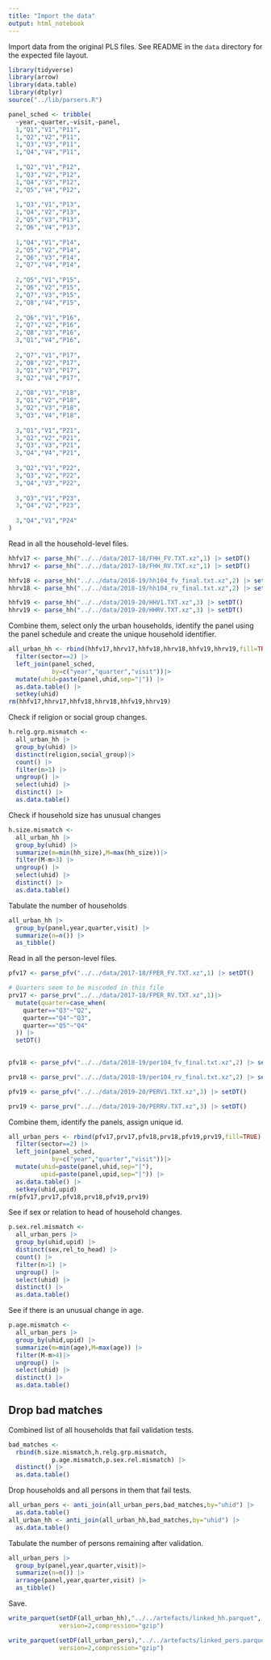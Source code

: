 ```yaml
---
title: "Import the data"
output: html_notebook
---
```


Import data from the original PLS files. See README in the `data` directory for
the expected file layout.

```r
library(tidyverse)
library(arrow)
library(data.table)
library(dtplyr)
source("../lib/parsers.R")
```
```r
panel_sched <- tribble(
  ~year,~quarter,~visit,~panel,
  1,"Q1","V1","P11",
  1,"Q2","V2","P11",
  1,"Q3","V3","P11",
  1,"Q4","V4","P11",
  
  1,"Q2","V1","P12",
  1,"Q3","V2","P12",
  1,"Q4","V3","P12",
  2,"Q5","V4","P12",
  
  1,"Q3","V1","P13",
  1,"Q4","V2","P13",
  2,"Q5","V3","P13",
  2,"Q6","V4","P13",
  
  1,"Q4","V1","P14",
  2,"Q5","V2","P14",
  2,"Q6","V3","P14",
  2,"Q7","V4","P14",
  
  2,"Q5","V1","P15",
  2,"Q6","V2","P15",
  2,"Q7","V3","P15",
  2,"Q8","V4","P15",
  
  2,"Q6","V1","P16",
  2,"Q7","V2","P16",
  2,"Q8","V3","P16",
  3,"Q1","V4","P16",
  
  2,"Q7","V1","P17",
  2,"Q8","V2","P17",
  3,"Q1","V3","P17",
  3,"Q2","V4","P17",
  
  2,"Q8","V1","P18",
  3,"Q1","V2","P18",
  3,"Q2","V3","P18",
  3,"Q3","V4","P18",
  
  3,"Q1","V1","P21",
  3,"Q2","V2","P21",
  3,"Q3","V3","P21",
  3,"Q4","V4","P21",
  
  3,"Q2","V1","P22",
  3,"Q3","V2","P22",
  3,"Q4","V3","P22",
  
  3,"Q3","V1","P23",
  3,"Q4","V2","P23",
  
  3,"Q4","V1","P24"
)
```

Read in all the household-level files.

```r
hhfv17 <- parse_hh("../../data/2017-18/FHH_FV.TXT.xz",1) |> setDT()
hhrv17 <- parse_hh("../../data/2017-18/FHH_RV.TXT.xz",1) |> setDT()
```


```r
hhfv18 <- parse_hh("../../data/2018-19/hh104_fv_final.txt.xz",2) |> setDT()
hhrv18 <- parse_hh("../../data/2018-19/hh104_rv_final.txt.xz",2) |> setDT()
```


```r
hhfv19 <- parse_hh("../../data/2019-20/HHV1.TXT.xz",3) |> setDT()
hhrv19 <- parse_hh("../../data/2019-20/HHRV.TXT.xz",3) |> setDT()
```

Combine them, select only the urban households, identify the panel
using the panel schedule and create the unique household identifier.

```r
all_urban_hh <- rbind(hhfv17,hhrv17,hhfv18,hhrv18,hhfv19,hhrv19,fill=TRUE) |>
  filter(sector==2) |>
  left_join(panel_sched,
            by=c("year","quarter","visit"))|>
  mutate(uhid=paste(panel,uhid,sep="|")) |>
  as.data.table() |>
  setkey(uhid)
rm(hhfv17,hhrv17,hhfv18,hhrv18,hhfv19,hhrv19)
```

Check if religion or social group changes.

```r
h.relg.grp.mismatch <-
  all_urban_hh |>
  group_by(uhid) |>
  distinct(religion,social_group)|>
  count() |>
  filter(n>1) |>
  ungroup() |>
  select(uhid) |>
  distinct() |>
  as.data.table()
```

Check if household size has unusual changes

```r
h.size.mismatch <-
  all_urban_hh |>
  group_by(uhid) |>
  summarize(m=min(hh_size),M=max(hh_size))|>
  filter(M-m>3) |>
  ungroup() |>
  select(uhid) |>
  distinct() |>
  as.data.table()
```

Tabulate the number of households

```r
all_urban_hh |>
  group_by(panel,year,quarter,visit) |>
  summarize(n=n()) |>
  as_tibble()
```

Read in all the person-level files.

```r
pfv17 <- parse_pfv("../../data/2017-18/FPER_FV.TXT.xz",1) |> setDT()
```

```r
# Quarters seem to be miscoded in this file
prv17 <- parse_prv("../../data/2017-18/FPER_RV.TXT.xz",1)|>
  mutate(quarter=case_when(
    quarter=="Q3"~"Q2",
    quarter=="Q4"~"Q3",
    quarter=="Q5"~"Q4"
  )) |>
  setDT()
  
```

```r
pfv18 <- parse_pfv("../../data/2018-19/per104_fv_final.txt.xz",2) |> setDT()
```

```r
prv18 <- parse_prv("../../data/2018-19/per104_rv_final.txt.xz",2) |> setDT()
```

```r
pfv19 <- parse_pfv("../../data/2019-20/PERV1.TXT.xz",3) |> setDT()
```

```r
prv19 <- parse_prv("../../data/2019-20/PERRV.TXT.xz",3) |> setDT()
```

Combine them, identify the panels, assign unique id.

```r
all_urban_pers <- rbind(pfv17,prv17,pfv18,prv18,pfv19,prv19,fill=TRUE) |>
  filter(sector==2) |>
  left_join(panel_sched,
            by=c("year","quarter","visit"))|>
  mutate(uhid=paste(panel,uhid,sep="|"),
         upid=paste(panel,upid,sep="|")) |>
  as.data.table() |>
  setkey(uhid,upid)
rm(pfv17,prv17,pfv18,prv18,pfv19,prv19)
```

See if sex or relation to head of household changes.

```r
p.sex.rel.mismatch <- 
  all_urban_pers |>
  group_by(uhid,upid) |>
  distinct(sex,rel_to_head) |>
  count() |>
  filter(n>1) |>
  ungroup() |>
  select(uhid) |>
  distinct() |>
  as.data.table()
```
See if there is an unusual change in age.

```r
p.age.mismatch <- 
  all_urban_pers |>
  group_by(uhid,upid) |>
  summarize(m=min(age),M=max(age)) |>
  filter(M-m>4)|>
  ungroup() |>
  select(uhid) |>
  distinct() |>
  as.data.table()
```
## Drop bad matches

Combined list of all households that fail validation tests.

```r
bad_matches <- 
  rbind(h.size.mismatch,h.relg.grp.mismatch,
            p.age.mismatch,p.sex.rel.mismatch) |>
  distinct() |>
  as.data.table()
```

Drop households and all persons in them that fail tests.

```r
all_urban_pers <- anti_join(all_urban_pers,bad_matches,by="uhid") |>
  as.data.table()
all_urban_hh <- anti_join(all_urban_hh,bad_matches,by="uhid") |>
  as.data.table()
```

Tabulate the number of persons remaining after validation.

```r
all_urban_pers |>
  group_by(panel,year,quarter,visit)|>
  summarize(n=n()) |>
  arrange(panel,year,quarter,visit) |>
  as_tibble()
```

Save.


```r
write_parquet(setDF(all_urban_hh),"../../artefacts/linked_hh.parquet",
              version=2,compression="gzip")
```

```r
write_parquet(setDF(all_urban_pers),"../../artefacts/linked_pers.parquet",
              version=2,compression="gzip")
```

